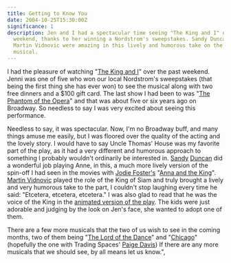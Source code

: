 ```yaml
---
title: Getting to Know You
date: 2004-10-25T15:30:00Z
significance: 1
description: Jen and I had a spectacular time seeing "The King and I" over the
  weekend, thanks to her winning a Nordstrom's sweepstakes. Sandy Duncan and
  Martin Vidnovic were amazing in this lively and humorous take on the classic
  musical.
---
```


I had the pleasure of watching "[The King and I][1]" over the past weekend. Jenni was one of five who won our local Nordstrom's sweepstakes (that being the first thing she has ever won) to see the musical along with two free dinners and a $100 gift card. The last show I had been to was "[The Phantom of the Opera][2]" and that was about five or six years ago on Broadway. So needless to say I was very excited about seeing this performance.

Needless to say, it was spectacular. Now, I'm no Broadway buff, and many things amuse me easily, but I was floored over the quality of the acting and the lovely story. I would have to say Uncle Thomas' House was my favorite part of the play, as it had a very different and humorous approach to something I probably wouldn't ordinarily be interested in. [Sandy][3] [Duncan][4] did a wonderful job playing Anne, in this, a much more lively version of the spin-off I had seen in the movies with [Jodie Foster's][5] "[Anna and the King][6]". [Martin Vidnovic][7] played the role of the King of Siam and truly brought a lively and very humorous take to the part, I couldn't stop laughing every time he said: "Etcetera, etcetera, etcetera." I was also glad to read that he was the voice of the King in the [animated version of the play][8]. The kids were just adorable and judging by the look on Jen's face, she wanted to adopt one of them.

There are a few more musicals that the two of us wish to see in the coming months, two of them being "[The Lord of the Dance][9]" and "[Chicago][10]" (hopefully the one with Trading Spaces' [Paige Davis][11]) If there are any more musicals that we should see, by all means let us know.",

[1]: https://www.dallassummermusicals.org/2004king.htm
[2]: http://www.thephantomoftheopera.com/
[3]: http://news.minnesota.publicradio.org/features/2004/07/28_cunninghamg_sandyduncan/
[4]: https://www.imdb.com/name/nm0242098/
[5]: https://us.imdb.com/name/nm0000149/
[6]: https://us.imdb.com/title/tt0166485/
[7]: https://www.imdb.com/name/nm0896517/
[8]: https://www.imdb.com/title/tt0160429/
[9]: https://www.lordofthedance.com/
[10]: https://chicagothemusical.com/
[11]: https://www.imdb.com/name/nm1057101/
